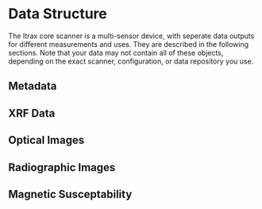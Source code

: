 # Data Structure {#intro}

The Itrax core scanner is a multi-sensor device, with seperate data outputs for different measurements and uses. They are described in the following sections. Note that your data may not contain all of these objects, depending on the exact scanner, configuration, or data repository you use. 

## Metadata

## XRF Data

## Optical Images

## Radiographic Images

## Magnetic Susceptability 